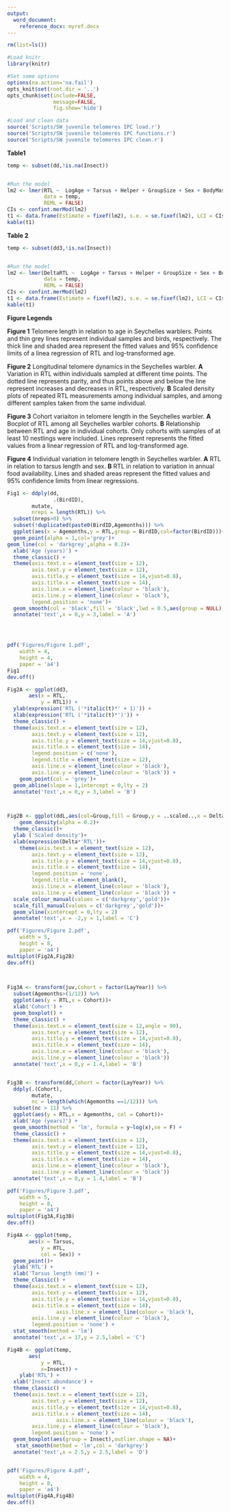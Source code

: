 ```yaml
---
output:
  word_document:
    reference_docx: myref.docx
---
```

```r

rm(list=ls())

#Load knitr
library(knitr)

#Set some options
options(na.action='na.fail')
opts_knit$set(root.dir = '..')
opts_chunk$set(include=FALSE,
               message=FALSE,
               fig.show='hide')

```

```r


#Load and clean data
source('Scripts/SW juvenile telomeres IPC load.r')
source('Scripts/SW juvenile telomeres IPC functions.r')
source('Scripts/SW juvenile telomeres IPC clean.r')


```


**Table1**
```r
temp <- subset(dd,!is.na(Insect))


#Run the model
lm2 <- lmer(RTL ~  LogAge + Tarsus + Helper + GroupSize + Sex + BodyMass + Insect + Density + (1|LayYear) + (1|BirdID) + (1|PlateID),
            data = temp,
            REML = FALSE)
CIs <- confint.merMod(lm2)
t1 <- data.frame(Estimate = fixef(lm2), s.e. = se.fixef(lm2), LCI = CIs[5:nrow(CIs),1], UCI = CIs[5:nrow(CIs),2])
kable(t1)

```

**Table 2**

```r
temp <- subset(dd3,!is.na(Insect))


#Run the model
lm2 <- lmer(DeltaRTL ~  LogAge + Tarsus + Helper + GroupSize + Sex + BodyMass + Insect + Density + (1|LayYear) + (1|BirdID) + (1|PlateID),
            data = temp,
            REML = FALSE)
CIs <- confint.merMod(lm2)
t1 <- data.frame(Estimate = fixef(lm2), s.e. = se.fixef(lm2), LCI = CIs[5:nrow(CIs),1], UCI = CIs[5:nrow(CIs),2])
kable(t1)

```

**Figure Legends**

**Figure 1** Telomere length in relation to age in Seychelles warblers. Points and  thin grey lines represent individual samples and birds, respectively. The thick line and shaded area represent the fitted values and 95% confidence limits of a linea regression of RTL and log-transformed age.

**Figure 2** Longitudinal telomere dynamics in the Seychelles warbler. **A** Variation in RTL within individuals sampled at different time points. The dotted line represents parity, and thus points above and below the line represent increases and decreases in RTL, respectively. **B** Scaled density plots of repeated RTL measurements among individual samples, and among different samples taken from the same individual.

**Figure 3** Cohort variaiton in telomere length in the Seychelles warbler. **A** Bocplot of RTL among all Seychelles warbler cohorts. **B** Relationship between RTL and age in individual cohorts. Only cohorts with samples of at least 10 nestlings were included. Lines represent represents the fitted values from a linear regression of RTL and log-transformed age.

**Figure 4** Individual variation in telomere length in Seychelles warbler. **A** RTL in relation to tarsus length and sex. **B** RTL in relation to variation in annual food availability. Lines and shaded areas represent the fitted values and 95% confidence limits from linear regressions.

```r

Fig1 <- ddply(dd,
               .(BirdID),
        mutate,
        nreps = length(RTL)) %>%
  subset(nreps>0) %>%
  subset(!duplicated(paste0(BirdID,Agemonths))) %>%
  ggplot(aes(x = Agemonths,y = RTL,group = BirdID,col=factor(BirdID)))+
  geom_point(alpha = 1,col='grey')+
geom_line(col = 'darkgrey',alpha = 0.2)+
  xlab('Age (years)') +
  theme_classic() +
  theme(axis.text.x = element_text(size = 12), 
        axis.text.y = element_text(size = 12), 
        axis.title.y = element_text(size = 14,vjust=0.8),
        axis.title.x = element_text(size = 14),
        axis.line.x = element_line(colour = 'black'),
        axis.line.y = element_line(colour = 'black'),
        legend.position = 'none')+
  geom_smooth(col = 'black',fill = 'black',lwd = 0.5,aes(group = NULL),method = 'lm',formula = y~log(x))
  annotate('text',x = 0,y = 3,label = 'A')




pdf('Figures/Figure 1.pdf',
    width = 4,
    height = 4,
    paper = 'a4')
Fig1
dev.off()

```


```r

Fig2A <- ggplot(dd3,
       aes(x = RTL,
           y = RTL1)) +
  ylab(expression('RTL ('*italic(t)*' + 1)')) + 
  xlab(expression('RTL ('*italic(t)*')')) +
  theme_classic() +
  theme(axis.text.x = element_text(size = 12), 
        axis.text.y = element_text(size = 12), 
        axis.title.y = element_text(size = 14,vjust=0.8),
        axis.title.x = element_text(size = 14),
        legend.position = c('none'),
        legend.title = element_text(size = 12),
        axis.line.x = element_line(colour = 'black'),
        axis.line.y = element_line(colour = 'black')) +
    geom_point(col = 'grey')+
  geom_abline(slope = 1,intercept = 0,lty = 2)
  annotate('text',x = 0,y = 3,label = 'B')



Fig2B <- ggplot(ddL,aes(col=Group,fill = Group,y = ..scaled..,x = DeltaRTL))+
    geom_density(alpha = 0.2)+
  theme_classic()+
  ylab ('Scaled density')+
  xlab(expression(Delta*'RTL'))+
    theme(axis.text.x = element_text(size = 12), 
        axis.text.y = element_text(size = 12), 
        axis.title.y = element_text(size = 14,vjust=0.8),
        axis.title.x = element_text(size = 14),
        legend.position = 'none',
        legend.title = element_blank(),
        axis.line.x = element_line(colour = 'black'),
        axis.line.y = element_line(colour = 'black')) +
  scale_colour_manual(values = c('darkgrey','gold'))+
  scale_fill_manual(values = c('darkgrey','gold'))+
  geom_vline(xintercept = 0,lty = 2)
  annotate('text',x = -2,y = 1,label = 'C')

pdf('Figures/Figure 2.pdf',
    width = 5,
    height = 8,
    paper = 'a4')
multiplot(Fig2A,Fig2B)
dev.off()

  
```



```r


Fig3A <- transform(juv,Cohort = factor(LayYear)) %>%
  subset(Agemonths>(1/12)) %>%
  ggplot(aes(y = RTL,x = Cohort))+
  xlab('Cohort') +
  geom_boxplot() +
  theme_classic() +
  theme(axis.text.x = element_text(size = 12,angle = 90), 
        axis.text.y = element_text(size = 12), 
        axis.title.y = element_text(size = 14,vjust=0.8),
        axis.title.x = element_text(size = 14),
        axis.line.x = element_line(colour = 'black'),
        axis.line.y = element_line(colour = 'black'))
  annotate('text',x = 0,y = 1.4,label = 'B')


Fig3B <- transform(dd,Cohort = factor(LayYear)) %>%
  ddply(.(Cohort),
        mutate,
        nc = length(which(Agemonths ==1/12))) %>%
  subset(nc > 11) %>%
  ggplot(aes(y = RTL,x = Agemonths, col = Cohort))+
  xlab('Age (years)') +
  geom_smooth(method = 'lm', formula = y~log(x),se = F) +
  theme_classic() +
  theme(axis.text.x = element_text(size = 12), 
        axis.text.y = element_text(size = 12), 
        axis.title.y = element_text(size = 14,vjust=0.8),
        axis.title.x = element_text(size = 14),
        axis.line.x = element_line(colour = 'black'),
        axis.line.y = element_line(colour = 'black'))
  annotate('text',x = 0,y = 1.4,label = 'B')

pdf('Figures/Figure 3.pdf',
    width = 5,
    height = 8,
    paper = 'a4')
multiplot(Fig3A,Fig3B)
dev.off()


```



```r

Fig4A <- ggplot(temp,
       aes(x = Tarsus,
           y = RTL,
           col = Sex)) +
  geom_point()+
  ylab('RTL') + 
  xlab('Tarsus length (mm)') +
  theme_classic() +
  theme(axis.text.x = element_text(size = 12), 
        axis.text.y = element_text(size = 12), 
        axis.title.y = element_text(size = 14,vjust=0.8),
        axis.title.x = element_text(size = 14),
                axis.line.x = element_line(colour = 'black'),
        axis.line.y = element_line(colour = 'black'),
        legend.position = 'none') +
  stat_smooth(method = 'lm')
  annotate('text',x = 17,y = 2.5,label = 'C')

Fig4B <- ggplot(temp,
       aes(
           y = RTL,
           x=Insect)) +
    ylab('RTL') + 
  xlab('Insect abundance') +
  theme_classic() +
  theme(axis.text.x = element_text(size = 12), 
        axis.text.y = element_text(size = 12), 
        axis.title.y = element_text(size = 14,vjust=0.8),
        axis.title.x = element_text(size = 14),
                axis.line.x = element_line(colour = 'black'),
        axis.line.y = element_line(colour = 'black'),
        legend.position = 'none') +
  geom_boxplot(aes(group = Insect),outlier.shape = NA)+
   stat_smooth(method = 'lm',col = 'darkgrey')
  annotate('text',x = 2.5,y = 2.5,label = 'D')


pdf('Figures/Figure 4.pdf',
    width = 4,
    height = 8,
    paper = 'a4')
multiplot(Fig4A,Fig4B)
dev.off()

```




